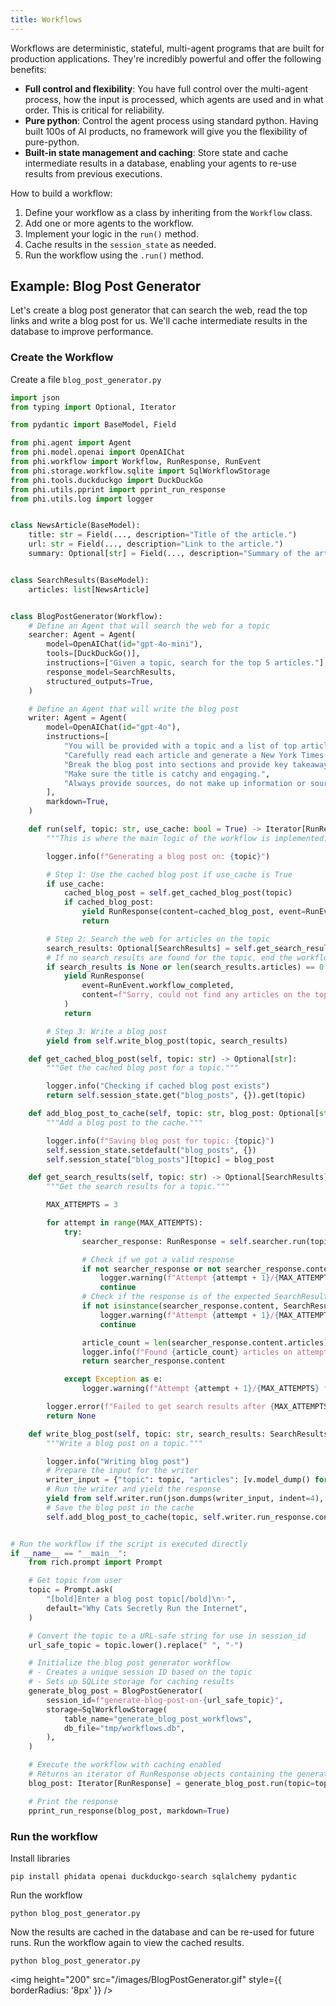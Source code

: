 ```yaml
---
title: Workflows
---
```


Workflows are deterministic, stateful, multi-agent programs that are built for production applications. They're incredibly powerful and offer the following benefits:

- **Full control and flexibility**: You have full control over the multi-agent process, how the input is processed, which agents are used and in what order. This is critical for reliability.
- **Pure python**: Control the agent process using standard python. Having built 100s of AI products, no framework will give you the flexibility of pure-python.
- **Built-in state management and caching**: Store state and cache intermediate results in a database, enabling your agents to re-use results from previous executions.

How to build a workflow:
1. Define your workflow as a class by inheriting from the `Workflow` class.
2. Add one or more agents to the workflow.
3. Implement your logic in the `run()` method.
4. Cache results in the `session_state` as needed.
5. Run the workflow using the `.run()` method.

## Example: Blog Post Generator

Let's create a blog post generator that can search the web, read the top links and write a blog post for us. We'll cache intermediate results in the database to improve performance.

### Create the Workflow

Create a file `blog_post_generator.py`

```python blog_post_generator.py
import json
from typing import Optional, Iterator

from pydantic import BaseModel, Field

from phi.agent import Agent
from phi.model.openai import OpenAIChat
from phi.workflow import Workflow, RunResponse, RunEvent
from phi.storage.workflow.sqlite import SqlWorkflowStorage
from phi.tools.duckduckgo import DuckDuckGo
from phi.utils.pprint import pprint_run_response
from phi.utils.log import logger


class NewsArticle(BaseModel):
    title: str = Field(..., description="Title of the article.")
    url: str = Field(..., description="Link to the article.")
    summary: Optional[str] = Field(..., description="Summary of the article if available.")


class SearchResults(BaseModel):
    articles: list[NewsArticle]


class BlogPostGenerator(Workflow):
    # Define an Agent that will search the web for a topic
    searcher: Agent = Agent(
        model=OpenAIChat(id="gpt-4o-mini"),
        tools=[DuckDuckGo()],
        instructions=["Given a topic, search for the top 5 articles."],
        response_model=SearchResults,
        structured_outputs=True,
    )

    # Define an Agent that will write the blog post
    writer: Agent = Agent(
        model=OpenAIChat(id="gpt-4o"),
        instructions=[
            "You will be provided with a topic and a list of top articles on that topic.",
            "Carefully read each article and generate a New York Times worthy blog post on that topic.",
            "Break the blog post into sections and provide key takeaways at the end.",
            "Make sure the title is catchy and engaging.",
            "Always provide sources, do not make up information or sources.",
        ],
        markdown=True,
    )

    def run(self, topic: str, use_cache: bool = True) -> Iterator[RunResponse]:
        """This is where the main logic of the workflow is implemented."""

        logger.info(f"Generating a blog post on: {topic}")

        # Step 1: Use the cached blog post if use_cache is True
        if use_cache:
            cached_blog_post = self.get_cached_blog_post(topic)
            if cached_blog_post:
                yield RunResponse(content=cached_blog_post, event=RunEvent.workflow_completed)
                return

        # Step 2: Search the web for articles on the topic
        search_results: Optional[SearchResults] = self.get_search_results(topic)
        # If no search_results are found for the topic, end the workflow
        if search_results is None or len(search_results.articles) == 0:
            yield RunResponse(
                event=RunEvent.workflow_completed,
                content=f"Sorry, could not find any articles on the topic: {topic}",
            )
            return

        # Step 3: Write a blog post
        yield from self.write_blog_post(topic, search_results)

    def get_cached_blog_post(self, topic: str) -> Optional[str]:
        """Get the cached blog post for a topic."""

        logger.info("Checking if cached blog post exists")
        return self.session_state.get("blog_posts", {}).get(topic)

    def add_blog_post_to_cache(self, topic: str, blog_post: Optional[str]):
        """Add a blog post to the cache."""

        logger.info(f"Saving blog post for topic: {topic}")
        self.session_state.setdefault("blog_posts", {})
        self.session_state["blog_posts"][topic] = blog_post

    def get_search_results(self, topic: str) -> Optional[SearchResults]:
        """Get the search results for a topic."""

        MAX_ATTEMPTS = 3

        for attempt in range(MAX_ATTEMPTS):
            try:
                searcher_response: RunResponse = self.searcher.run(topic)

                # Check if we got a valid response
                if not searcher_response or not searcher_response.content:
                    logger.warning(f"Attempt {attempt + 1}/{MAX_ATTEMPTS}: Empty searcher response")
                    continue
                # Check if the response is of the expected SearchResults type
                if not isinstance(searcher_response.content, SearchResults):
                    logger.warning(f"Attempt {attempt + 1}/{MAX_ATTEMPTS}: Invalid response type")
                    continue

                article_count = len(searcher_response.content.articles)
                logger.info(f"Found {article_count} articles on attempt {attempt + 1}")
                return searcher_response.content

            except Exception as e:
                logger.warning(f"Attempt {attempt + 1}/{MAX_ATTEMPTS} failed: {str(e)}")

        logger.error(f"Failed to get search results after {MAX_ATTEMPTS} attempts")
        return None

    def write_blog_post(self, topic: str, search_results: SearchResults) -> Iterator[RunResponse]:
        """Write a blog post on a topic."""

        logger.info("Writing blog post")
        # Prepare the input for the writer
        writer_input = {"topic": topic, "articles": [v.model_dump() for v in search_results.articles]}
        # Run the writer and yield the response
        yield from self.writer.run(json.dumps(writer_input, indent=4), stream=True)
        # Save the blog post in the cache
        self.add_blog_post_to_cache(topic, self.writer.run_response.content)


# Run the workflow if the script is executed directly
if __name__ == "__main__":
    from rich.prompt import Prompt

    # Get topic from user
    topic = Prompt.ask(
        "[bold]Enter a blog post topic[/bold]\n✨",
        default="Why Cats Secretly Run the Internet",
    )

    # Convert the topic to a URL-safe string for use in session_id
    url_safe_topic = topic.lower().replace(" ", "-")

    # Initialize the blog post generator workflow
    # - Creates a unique session ID based on the topic
    # - Sets up SQLite storage for caching results
    generate_blog_post = BlogPostGenerator(
        session_id=f"generate-blog-post-on-{url_safe_topic}",
        storage=SqlWorkflowStorage(
            table_name="generate_blog_post_workflows",
            db_file="tmp/workflows.db",
        ),
    )

    # Execute the workflow with caching enabled
    # Returns an iterator of RunResponse objects containing the generated content
    blog_post: Iterator[RunResponse] = generate_blog_post.run(topic=topic, use_cache=True)

    # Print the response
    pprint_run_response(blog_post, markdown=True)
```

### Run the workflow

Install libraries

```shell
pip install phidata openai duckduckgo-search sqlalchemy pydantic
```

Run the workflow

```shell
python blog_post_generator.py
```

Now the results are cached in the database and can be re-used for future runs. Run the workflow again to view the cached results.

```shell
python blog_post_generator.py
```

<img
  height="200"
  src="/images/BlogPostGenerator.gif"
  style={{ borderRadius: '8px' }}
/>
